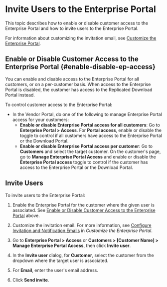 # Invite Users to the Enterprise Portal

This topic describes how to enable or disable customer access to the Enterprise Portal and how to invite users to the Enterprise Portal.

For information about customizing the invitation email, see [Customize the Enterprise Portal](enterprise-portal-configure).

## Enable or Disable Customer Access to the Enterprise Portal {#enable-disable-ep-access}

You can enable and disable access to the Enterprise Portal for all customers, or on a per-customer basis. When access to the Enterprise Portal is disabled, the customer has access to the Replicated Download Portal instead.

To control customer access to the Enterprise Portal:

* In the Vendor Portal, do one of the following to manage Enterprise Portal access for your customers:
   * **Enable or disable Enterprise Portal access for all customers**: Go to **Enterprise Portal > Access**. For **Portal access**, enable or disable the toggle to control if all customers have access to the Enterprise Portal or the Download Portal.
   * **Enable or disable Enterprise Portal access per customer**: Go to **Customers** and select the target customer. On the customer's page, go to **Manage Enterprise Portal Access** and enable or disable the **Enterprise Portal access** toggle to control if the customer has access to the Enterprise Portal or the Download Portal.

## Invite Users

To invite users to the Enterprise Portal:

1. Enable the Enterprise Portal for the customer where the given user is associated. See [Enable or Disable Customer Access to the Enterprise Portal](#enable-disable-ep-access) above.

1. Customize the invitation email. For more information, see [Configure Invitation and Notification Emails](enterprise-portal-configure#configure-customer-emails) in _Customize the Enterprise Portal_.

1. Go to **Enterprise Portal > Access** or **Customers > [Customer Name] > Manage Enterprise Portal Access**, then click **Invite user**.

1. In the **Invite user** dialog, for **Customer**, select the customer from the dropdown where the target user is associated.

1. For **Email**, enter the user's email address.

1. Click **Send invite**.